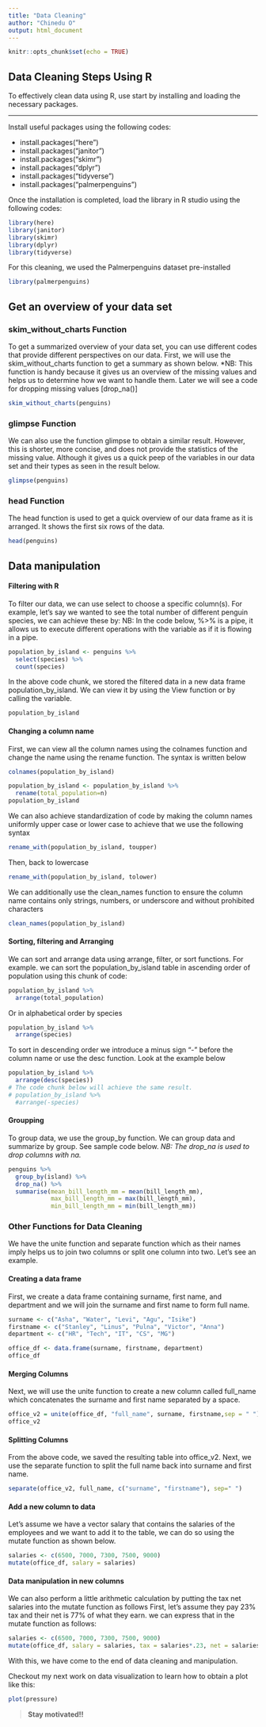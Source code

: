 ```yaml
---
title: "Data Cleaning"
author: "Chinedu O"
output: html_document
---
```


```r
knitr::opts_chunk$set(echo = TRUE)
```

## Data Cleaning Steps Using R

To effectively clean data using R, use start by installing and loading the necessary packages.

***
Install useful packages using the following codes:

* install.packages("here")
* install.packages("janitor")
* install.packages("skimr")
* install.packages("dplyr")
* install.packages("tidyverse")
* install.packages("palmerpenguins")

Once the installation is completed, load the library in R studio using the following codes:


```r
library(here)
library(janitor)
library(skimr)
library(dplyr)
library(tidyverse)
```

For this cleaning, we used the Palmerpenguins dataset pre-installed

```r
library(palmerpenguins)
```

## Get an overview of your data set
### skim_without_charts Function
To get a summarized overview of your data set, you can use different codes that provide different perspectives on our data.  First, we will use the skim_without_charts function to get a summary as shown below.
*NB: This function is handy because it gives us an overview of the missing values and helps us to determine how we want to handle them. Later we will see a code for dropping missing values [drop_na()]

```r
skim_without_charts(penguins)
```

### glimpse Function
We can also use the function glimpse to obtain a similar result. However, this is shorter, more concise, and does not provide the statistics of the missing value. Although it gives us a quick peep of the variables in our data set and their types as seen in the result below.

```r
glimpse(penguins)
```
### head Function
The head function is used to get a quick overview of our data frame as it is arranged. It shows the first six rows of the data.

```r
head(penguins)
```

## Data manipulation
#### Filtering with R
To filter our data, we can use select to choose a specific column(s).   For example, let's say we wanted to see the total number of different penguin species, we can achieve these by:
NB: In the code below, %>% is a pipe, it allows us to execute different operations with the variable as if it is flowing in a pipe.

```r
population_by_island <- penguins %>% 
  select(species) %>% 
  count(species)
```

In the above code chunk, we stored the filtered data in a new data frame population_by_island. We can view it by using the View function or by calling the variable.

```r
population_by_island 
```



#### Changing a column name
First, we can view all the column names using the colnames function and change the name using the rename function. The syntax is written below

```r
colnames(population_by_island)
```
```r
population_by_island <- population_by_island %>% 
  rename(total_population=n)
population_by_island
```

We can also achieve standardization of code by making the column names uniformly upper case or lower case to achieve that we use the following syntax

```r
rename_with(population_by_island, toupper)
```
 Then, back to lowercase
 
```r
rename_with(population_by_island, tolower)
```

We can additionally use the clean_names function to ensure the column name contains only strings, numbers, or underscore and without prohibited characters

```r
clean_names(population_by_island)
```



#### Sorting, filtering and Arranging 
We can sort and arrange data using arrange, filter, or sort functions. For example. we can sort the population_by_island table in ascending order of population using this chunk of code:

```r
population_by_island %>% 
  arrange(total_population)
```

Or in alphabetical order by species 
```r
population_by_island %>% 
  arrange(species)
```
To sort in descending order we introduce a minus sign "-" before the column name or use the desc function. Look at the example below


```r
population_by_island %>% 
  arrange(desc(species))
# The code chunk below will achieve the same result.
# population_by_island %>% 
  #arrange(-species)
```


#### Groupping
To group data, we use the group_by function. We can group data and summarize by group. See sample code below.
  *NB: The drop_na is used to drop columns with na.*

```r
penguins %>% 
  group_by(island) %>% 
  drop_na() %>% 
  summarise(mean_bill_length_mm = mean(bill_length_mm), 
            max_bill_length_mm = max(bill_length_mm),
            min_bill_length_mm = min(bill_length_mm))
```


### Other Functions for Data Cleaning
We have the unite function and separate function which as their names imply helps us to join two columns or split one column into two. Let's see an example.

#### Creating a data frame
First, we create a data frame containing surname, first name, and department and we will join the surname and first name to form full name. 

```r
surname <- c("Asha", "Water", "Levi", "Agu", "Isike")
firstname <- c("Stanley", "Linus", "Pulna", "Victor", "Anna")
department <- c("HR", "Tech", "IT", "CS", "MG")

office_df <- data.frame(surname, firstname, department)
office_df
```
#### Merging Columns
Next, we will use the unite function to create a new column called full_name which concatenates the surname and first name separated by a space.

```r
office_v2 = unite(office_df, "full_name", surname, firstname,sep = " ")
office_v2
```

#### Splitting Columns
From the above code, we saved the resulting table into office_v2. Next, we use the separate function to split the full name back into surname and first name.

```r
separate(office_v2, full_name, c("surname", "firstname"), sep=" ")
```


#### Add a new column to data
Let's assume we have a vector salary that contains the salaries of the employees and we want to add it to the table, we can do so using the mutate function as shown below.

```r
salaries <- c(6500, 7000, 7300, 7500, 9000)
mutate(office_df, salary = salaries)
```
#### Data manipulation in new columns
We can also perform a little arithmetic calculation by putting the tax net salaries into the mutate function as follows
First, let's assume they pay 23% tax and their net is 77% of what they earn. we can express that in the mutate function as follows:


```r
salaries <- c(6500, 7000, 7300, 7500, 9000)
mutate(office_df, salary = salaries, tax = salaries*.23, net = salaries*.77)
```

With this, we have come to the end of data cleaning and manipulation. 

Checkout my next work on data visualization to learn how to obtain a plot like this:

```r
plot(pressure)
```



>**Stay motivated!!** 
